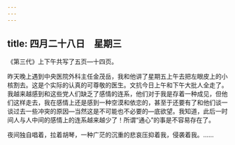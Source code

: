 ```yaml
---
---
---
```

title: 四月二十八日　星期三
---




《第三代》上下午共写了五页―十四页。

昨天晚上遇到中央医院外科主任金茂岳，我和他讲了星期五上午去把左眼皮上的小核割去。这是个实际的认真的可尊敬的医生。文抗今日上午和下午大批人全走了。我越来越感到和这些党人们缺乏了感情的连系，他们对于我是存着一种成见，但他们这样走去，我在感情上还是感到一种空漠和依恋的，甚至于还要有了和他们谈一谈过去一些冲突的原因―当然这是不可能也不必要的―底欲望。我知道，此后一时间人与人中间的感情上的连系越来越少了！所谓“通心”的事是不容易存在了。

夜间独自唱着，拉着胡琴，一种广茫的沉重的悲哀压抑着我，侵袭着我。……